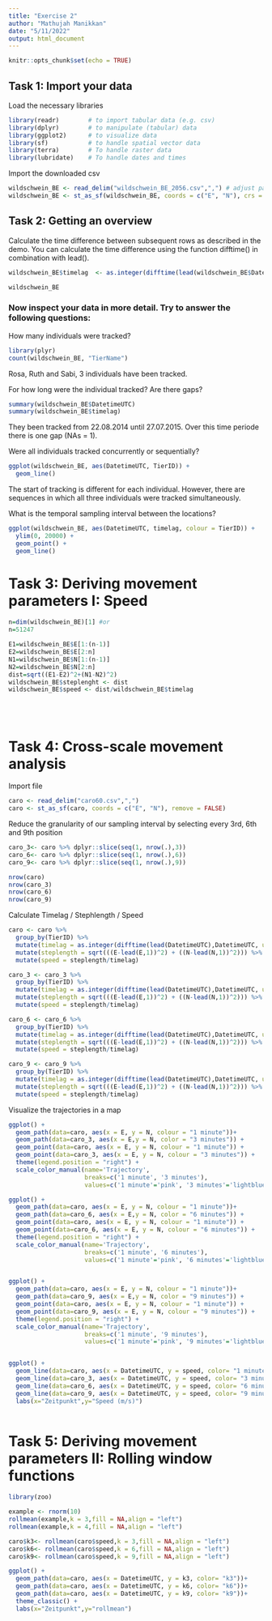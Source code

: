 ```yaml
---
title: "Exercise 2"
author: "Mathujah Manikkan"
date: "5/11/2022"
output: html_document
---
```


```r
knitr::opts_chunk$set(echo = TRUE)
```



## Task 1: Import your data
Load the necessary libraries
```r
library(readr)        # to import tabular data (e.g. csv)
library(dplyr)        # to manipulate (tabular) data
library(ggplot2)      # to visualize data
library(sf)           # to handle spatial vector data
library(terra)        # To handle raster data
library(lubridate)    # To handle dates and times
```

Import the downloaded csv
```r
wildschwein_BE <- read_delim("wildschwein_BE_2056.csv",",") # adjust path
wildschwein_BE <- st_as_sf(wildschwein_BE, coords = c("E", "N"), crs = 2056, remove = FALSE)

```

## Task 2: Getting an overview
Calculate the time difference between subsequent rows as described in the demo. You can calculate the time difference using the function difftime() in combination with lead().
```r
wildschwein_BE$timelag  <- as.integer(difftime(lead(wildschwein_BE$DatetimeUTC), wildschwein_BE$DatetimeUTC, units("secs")))

wildschwein_BE
```
### Now inspect your data in more detail. Try to answer the following questions:

How many individuals were tracked?
```r
library(plyr)
count(wildschwein_BE, "TierName")
```
Rosa, Ruth and Sabi, 3 individuals have been tracked. 


For how long were the individual tracked? Are there gaps?
```r
summary(wildschwein_BE$DatetimeUTC)
summary(wildschwein_BE$timelag)
```
They been tracked from 22.08.2014 until 27.07.2015. Over this time periode there is one gap (NAs = 1). 


Were all individuals tracked concurrently or sequentially?
```r
ggplot(wildschwein_BE, aes(DatetimeUTC, TierID)) +
  geom_line()
```
The start of tracking is different for each individual. However, there are sequences in which all three individuals were tracked simultaneously. 


What is the temporal sampling interval between the locations?
```r

ggplot(wildschwein_BE, aes(DatetimeUTC, timelag, colour = TierID)) +
  ylim(0, 20000) +
  geom_point() +
  geom_line()
```
# Task 3: Deriving movement parameters I: Speed

```r
n=dim(wildschwein_BE)[1] #or
n=51247

E1=wildschwein_BE$E[1:(n-1)]
E2=wildschwein_BE$E[2:n]
N1=wildschwein_BE$N[1:(n-1)]
N2=wildschwein_BE$N[2:n]
dist=sqrt((E1-E2)^2+(N1-N2)^2)
wildschwein_BE$steplenght <- dist
wildschwein_BE$speed <- dist/wildschwein_BE$timelag
```

<br><br>

# Task 4: Cross-scale movement analysis

Import file

```r
caro <- read_delim("caro60.csv",",") 
caro <- st_as_sf(caro, coords = c("E", "N"), remove = FALSE)

```

Reduce the granularity of our sampling interval by selecting every 3rd, 6th and 9th position
```r

caro_3<- caro %>% dplyr::slice(seq(1, nrow(.),3))
caro_6<- caro %>% dplyr::slice(seq(1, nrow(.),6))
caro_9<- caro %>% dplyr::slice(seq(1, nrow(.),9))

nrow(caro)
nrow(caro_3)
nrow(caro_6)
nrow(caro_9)

```

Calculate Timelag / Stephlength / Speed
```r
caro <- caro %>%
  group_by(TierID) %>%
  mutate(timelag = as.integer(difftime(lead(DatetimeUTC),DatetimeUTC, units="secs"))) %>%
  mutate(steplength = sqrt(((E-lead(E,1))^2) + ((N-lead(N,1))^2))) %>%
  mutate(speed = steplength/timelag)

caro_3 <- caro_3 %>%
  group_by(TierID) %>%
  mutate(timelag = as.integer(difftime(lead(DatetimeUTC),DatetimeUTC, units="secs"))) %>%
  mutate(steplength = sqrt(((E-lead(E,1))^2) + ((N-lead(N,1))^2))) %>%
  mutate(speed = steplength/timelag)

caro_6 <- caro_6 %>%
  group_by(TierID) %>%
  mutate(timelag = as.integer(difftime(lead(DatetimeUTC),DatetimeUTC, units="secs"))) %>%
  mutate(steplength = sqrt(((E-lead(E,1))^2) + ((N-lead(N,1))^2))) %>%
  mutate(speed = steplength/timelag)

caro_9 <- caro_9 %>%
  group_by(TierID) %>%
  mutate(timelag = as.integer(difftime(lead(DatetimeUTC),DatetimeUTC, units="secs"))) %>%
  mutate(steplength = sqrt(((E-lead(E,1))^2) + ((N-lead(N,1))^2))) %>%
  mutate(speed = steplength/timelag)

```

Visualize the trajectories in a map 
```r
ggplot() + 
  geom_path(data=caro, aes(x = E, y = N, colour = "1 minute"))+
  geom_path(data=caro_3, aes(x = E,y = N, color = "3 minutes")) +
  geom_point(data=caro, aes(x = E, y = N, colour = "1 minute")) + 
  geom_point(data=caro_3, aes(x = E, y = N, colour = "3 minutes")) +
  theme(legend.position = "right") +
  scale_color_manual(name='Trajectory',
                     breaks=c('1 minute', '3 minutes'),
                     values=c('1 minute'='pink', '3 minutes'='lightblue'))

ggplot() + 
  geom_path(data=caro, aes(x = E, y = N, colour = "1 minute"))+
  geom_path(data=caro_6, aes(x = E,y = N, color = "6 minutes")) +
  geom_point(data=caro, aes(x = E, y = N, colour = "1 minute")) + 
  geom_point(data=caro_6, aes(x = E, y = N, colour = "6 minutes")) +
  theme(legend.position = "right") +
  scale_color_manual(name='Trajectory',
                     breaks=c('1 minute', '6 minutes'),
                     values=c('1 minute'='pink', '6 minutes'='lightblue'))


ggplot() + 
  geom_path(data=caro, aes(x = E, y = N, colour = "1 minute"))+
  geom_path(data=caro_9, aes(x = E,y = N, color = "9 minutes")) +
  geom_point(data=caro, aes(x = E, y = N, colour = "1 minute")) + 
  geom_point(data=caro_9, aes(x = E, y = N, colour = "9 minutes")) +
  theme(legend.position = "right") +
  scale_color_manual(name='Trajectory',
                     breaks=c('1 minute', '9 minutes'),
                     values=c('1 minute'='pink', '9 minutes'='lightblue'))


ggplot() + 
  geom_line(data=caro, aes(x = DatetimeUTC, y = speed, color= "1 minute")) +
  geom_line(data=caro_3, aes(x = DatetimeUTC, y = speed, color= "3 minutes")) +
  geom_line(data=caro_6, aes(x = DatetimeUTC, y = speed, color= "6 minutes")) +
  geom_line(data=caro_9, aes(x = DatetimeUTC, y = speed, color= "9 minutes")) +
  labs(x="Zeitpunkt",y="Speed (m/s)")
  

```
# Task 5: Deriving movement parameters II: Rolling window functions
```r
library(zoo)

example <- rnorm(10)
rollmean(example,k = 3,fill = NA,align = "left")
rollmean(example,k = 4,fill = NA,align = "left")

caro$k3<- rollmean(caro$speed,k = 3,fill = NA,align = "left")
caro$k6<- rollmean(caro$speed,k = 6,fill = NA,align = "left")
caro$k9<- rollmean(caro$speed,k = 9,fill = NA,align = "left")

ggplot() + 
  geom_path(data=caro, aes(x = DatetimeUTC, y = k3, color= "k3"))+
  geom_path(data=caro, aes(x = DatetimeUTC, y = k6, color= "k6"))+
  geom_path(data=caro, aes(x = DatetimeUTC, y = k9, color= "k9"))+
  theme_classic() +
  labs(x="Zeitpunkt",y="rollmean")


```










